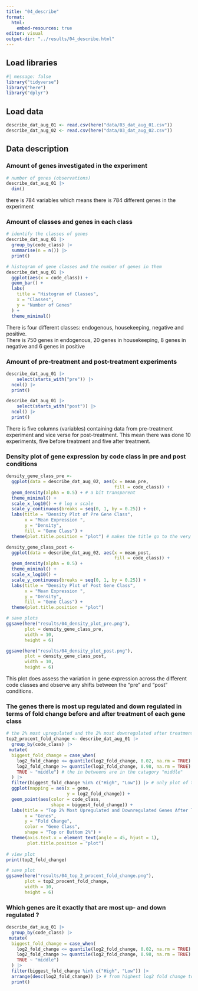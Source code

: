 ```yaml
---
title: "04_describe"
format:
  html:
    embed-resources: true
editor: visual
output-dir: "../results/04_describe.html"
---
```


## Load libraries

```r
#| message: false
library("tidyverse")
library("here")
library("dplyr")
```

## Load data

```r
describe_dat_aug_01 <- read.csv(here("data/03_dat_aug_01.csv"))
describe_dat_aug_02 <- read.csv(here("data/03_dat_aug_02.csv"))
```

## Data description

### Amount of genes investigated in the experiment

```r
# number of genes (observations)
describe_dat_aug_01 |> 
  dim()
```

there is 784 variables which means there is 784 different genes in the experiment

### Amount of classes and genes in each class

```r
# identify the classes of genes 
describe_dat_aug_01 |> 
  group_by(code_class) |> 
  summarise(n = n()) |> 
  print()

# histogram of gene classes and the number of genes in them 
describe_dat_aug_01 |>
  ggplot(aes(x = code_class)) +
  geom_bar() + 
  labs(
    title = "Histogram of Classes",
    x = "Classes",
    y = "Number of Genes"
  ) +
  theme_minimal()

```

There is four different classes: endogenous, housekeeping, negative and positive.\
There is 750 genes in endogenous, 20 genes in housekeeping, 8 genes in negative and 6 genes in positive

### Amount of pre-treatment and post-treatment experiments

```r
describe_dat_aug_01 |> 
    select(starts_with("pre")) |> 
  ncol() |> 
  print()

describe_dat_aug_01 |> 
    select(starts_with("post")) |> 
  ncol() |> 
  print()
```

There is five columns (variables) containing data from pre-treatment experiment and vice verse for post-treatment. This mean there was done 10 experiments, five before treatment and five after treatment.

### Density plot of gene expression by code class in pre and post conditions

```r
density_gene_class_pre <- 
  ggplot(data = describe_dat_aug_02, aes(x = mean_pre, 
                                         fill = code_class)) +
  geom_density(alpha = 0.5) + # a bit transparent
  theme_minimal() +
  scale_x_log10() + # log x scale
  scale_y_continuous(breaks = seq(0, 1, by = 0.25)) +
  labs(title = "Density Plot of Pre Gene Class",
       x = "Mean Expression ",
       y = "Density",
       fill = "Gene Class") + 
  theme(plot.title.position = "plot") # makes the title go to the very left

density_gene_class_post <- 
  ggplot(data = describe_dat_aug_02, aes(x = mean_post, 
                                         fill = code_class)) +
  geom_density(alpha = 0.5) +
  theme_minimal() +
  scale_x_log10() +
  scale_y_continuous(breaks = seq(0, 1, by = 0.25)) +
  labs(title = "Density Plot of Post Gene Class",
       x = "Mean Expression ",
       y = "Density",
       fill = "Gene Class") + 
  theme(plot.title.position = "plot") 

# save plots
ggsave(here("results/04_density_plot_pre.png"), 
       plot = density_gene_class_pre, 
       width = 10, 
       height = 6)

ggsave(here("results/04_density_plot_post.png"), 
       plot = density_gene_class_post, 
       width = 10, 
       height = 6)
```

This plot does assess the variation in gene expression across the different code classes and observe any shifts between the "pre" and "post" conditions.

### The genes there is most up regulated and down regulated in terms of fold change before and after treatment of each gene class

```r
# the 2% most upregulated and the 2% most downregulated after treatment for each class are plottet. Here you can see which genes are most up regulated and downregulated after treatment from each class. 
top2_procent_fold_change <- describe_dat_aug_01 |> 
  group_by(code_class) |> 
 mutate(
  biggest_fold_change = case_when(
    log2_fold_change <= quantile(log2_fold_change, 0.02, na.rm = TRUE) ~ "Low", # 2% most downregulated
    log2_fold_change >= quantile(log2_fold_change, 0.98, na.rm = TRUE) ~ "High", # 2% most up regulated
    TRUE ~ "middle") # the in betweens are in the catagory "middle"
  ) |> 
  filter(biggest_fold_change %in% c("High", "Low")) |> # only plot of the 2% most down- and up regulated
  ggplot(mapping = aes(x = gene,
                       y = log2_fold_change)) + 
  geom_point(aes(color = code_class, 
                 shape = biggest_fold_change)) + 
  labs(title = "Top 2% Most Upregulated and Downregulated Genes After Treatment by Code Class",
       x = "Genes",
       y = "Fold Change",
       color = "Gene Class",
       shape = "Top or Buttom 2%") + 
  theme(axis.text.x = element_text(angle = 45, hjust = 1),  
        plot.title.position = "plot") 
  
# view plot
print(top2_fold_change)

# save plot
ggsave(here("results/04_top_2_procent_fold_change.png"), 
       plot = top2_procent_fold_change, 
       width = 10, 
       height = 6)
```

### Which genes are it exactly that are most up- and down regulated ?

```r
describe_dat_aug_01 |> 
  group_by(code_class) |> 
 mutate(
  biggest_fold_change = case_when(
    log2_fold_change <= quantile(log2_fold_change, 0.02, na.rm = TRUE) ~ "Low",
    log2_fold_change >= quantile(log2_fold_change, 0.98, na.rm = TRUE) ~ "High",
    TRUE ~ "middle")
  ) |> 
  filter(biggest_fold_change %in% c("High", "Low")) |> 
  arrange(desc(log2_fold_change)) |> # from highest log2 fold change to lowest 
  print()

```
